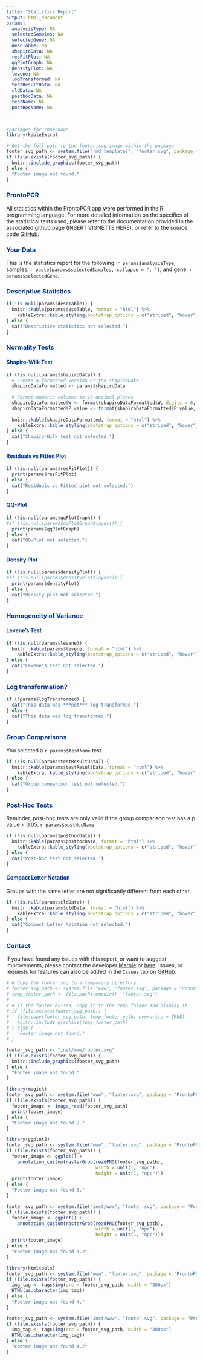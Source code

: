 ```yaml
---
title: "Statistics Report"
output: html_document
params:
  analysisType: NA
  selectedSamples: NA
  selectedGene: NA
  descTable: NA
  shapiroData: NA
  resFitPlot: NA
  qqPlotGraph: NA
  densityPlot: NA
  levene: NA
  logTransformed: NA
  testResultData: NA
  cldData: NA
  posthocData: NA
  testName: NA
  postHocName: NA

---
```



<style>
h1, h2, h3, h4, h5, h6 {
  color: #00359c;
}
</style>


```r
#packages for rmakrdown
library(kableExtra)

# Get the full path to the footer.svg image within the package
footer_svg_path <- system.file("rmd_templates", "footer.svg", package = "ProntoPCR")
if (file.exists(footer_svg_path)) {
  knitr::include_graphics(footer_svg_path)
} else {
  "Footer image not found."
}
```

### **ProntoPCR**

All statistics within the ProntoPCR app were performed in the R programming language. For more detailed information on the specifics of the statistical tests used, please refer to the documentation provided in the associated github page (INSERT VIGNETTE HERE), or refer to the source code [GitHub](https://github.com/MarnieMaddock/ProntoPCR).


### **Your Data**

This is the statistics report for the following: `r params$analysisType`, samples: `r paste(params$selectedSamples, collapse = ", ")`, and gene: `r params$selectedGene`.

### **Descriptive Statistics**

```r
if(!is.null(params$descTable)) {
  knitr::kable(params$descTable, format = "html") %>%
    kableExtra::kable_styling(bootstrap_options = c("striped", "hover"))
} else {
  cat("Descriptive statistics not selected.")
}


```

### **Normality Tests**


#### **Shapiro-Wilk Test**
```r
if (!is.null(params$shapiroData)) {
  # Create a formatted version of the shapiroData
  shapiroDataFormatted <- params$shapiroData
  
  # Format numeric columns to 10 decimal places
  shapiroDataFormatted$W <- format(shapiroDataFormatted$W, digits = 6, nsmall = 6)
  shapiroDataFormatted$P_value <- format(shapiroDataFormatted$P_value, digits = 6, nsmall = 6)
  
  knitr::kable(shapiroDataFormatted, format = "html") %>%
    kableExtra::kable_styling(bootstrap_options = c("striped", "hover"))
} else {
  cat("Shapiro-Wilk test not selected.")
}
```

#### **Residuals vs Fitted Plot**
```r
if (!is.null(params$resFitPlot)) {
  print(params$resFitPlot)
} else {
  cat("Residuals vs Fitted plot not selected.")
}

```

#### **QQ-Plot**
```r
if (!is.null(params$qqPlotGraph)) {
#if (!is.null(params$qqPlotGraph$layers)) {
  print(params$qqPlotGraph)
} else {
  cat("QQ-Plot not selected.")
}
```


#### **Density Plot**
```r
if (!is.null(params$densityPlot)) {
#if (!is.null(params$densityPlot$layers)) {
  print(params$densityPlot)
} else {
  cat("Density plot not selected.")
}
```



### **Homogeneity of Variance**

#### **Levene's Test**
```r
if (!is.null(params$levene)) {
  knitr::kable(params$levene, format = "html") %>%
    kableExtra::kable_styling(bootstrap_options = c("striped", "hover"))
} else {
  cat("Levene's test not selected.")
}
```



### **Log transformation?**

```r
if (!params$logTransformed) {
  cat("This data was ***not*** log transformed.")
} else {
  cat("This data was log transformed.")
}
```



### **Group Comparisons**
You selected a `r params$testName` test.


```r
if (!is.null(params$testResultData)) {
  knitr::kable(params$testResultData, format = "html") %>%
    kableExtra::kable_styling(bootstrap_options = c("striped", "hover"))
} else {
  cat("Group comparison test not selected.")
}
```


### **Post-Hoc Tests**
Reminder, post-hoc tests are only valid if the group comparison test has a p value < 0.05. `r params$postHocName`
```r
if (!is.null(params$posthocData)) {
  knitr::kable(params$posthocData, format = "html") %>%
    kableExtra::kable_styling(bootstrap_options = c("striped", "hover"))
} else {
  cat("Post-hoc test not selected.")
}
```


#### **Compact Letter Notation**
Groups with the same letter are not significantly different from each other.
```r
if (!is.null(params$cldData)) {
  knitr::kable(params$cldData, format = "html") %>%
    kableExtra::kable_styling(bootstrap_options = c("striped", "hover"))
} else {
  cat("Compact Letter Notation not selected.")
}
```

### **Contact**

If you have found any issues with this report, or want to suggest improvements, please contact the developer [Marnie](mailto:mlm715@uowmail.edu.au) or [here](mailto:mmaddock@uow.edu.au). Issues, or requests for features can also be added in the `Issues` tab on [GitHub](https://github.com/MarnieMaddock/ProntoPCR/issues). 

```r
# # Copy the footer.svg to a temporary directory
# footer_svg_path <- system.file("www", "footer.svg", package = "ProntoPCR")
# temp_footer_path <- file.path(tempdir(), "footer.svg")
# 
# # If the footer exists, copy it to the temp folder and display it
# if (file.exists(footer_svg_path)) {
#   file.copy(footer_svg_path, temp_footer_path, overwrite = TRUE)
#   knitr::include_graphics(temp_footer_path)
# } else {
#   "Footer image not found."
# }

footer_svg_path <- "inst/www/footer.svg"
if (file.exists(footer_svg_path)) {
  knitr::include_graphics(footer_svg_path)
} else {
  "Footer image not found."
}

library(magick)
footer_svg_path <- system.file("www", "footer.svg", package = "ProntoPCR")
if (file.exists(footer_svg_path)) {
  footer_image <- image_read(footer_svg_path)
  print(footer_image)
} else {
  "Footer image not found 2."
}

library(ggplot2)
footer_svg_path <- system.file("www", "footer.svg", package = "ProntoPCR")
if (file.exists(footer_svg_path)) {
  footer_image <- ggplot() + 
    annotation_custom(rasterGrob(readPNG(footer_svg_path), 
                                 width = unit(1, "npc"), 
                                 height = unit(1, "npc")))
  print(footer_image)
} else {
  "Footer image not found 3."
}

footer_svg_path <- system.file("inst/www", "footer.svg", package = "ProntoPCR")
if (file.exists(footer_svg_path)) {
  footer_image <- ggplot() + 
    annotation_custom(rasterGrob(readPNG(footer_svg_path), 
                                 width = unit(1, "npc"), 
                                 height = unit(1, "npc")))
  print(footer_image)
} else {
  "Footer image not found 3.2"
}

library(htmltools)
footer_svg_path <- system.file("www", "footer.svg", package = "ProntoPCR")
if (file.exists(footer_svg_path)) {
  img_tag <- tags$img(src = footer_svg_path, width = "800px")
  HTML(as.character(img_tag))
} else {
  "Footer image not found 4."
}

footer_svg_path <- system.file("inst/www", "footer.svg", package = "ProntoPCR")
if (file.exists(footer_svg_path)) {
  img_tag <- tags$img(src = footer_svg_path, width = "800px")
  HTML(as.character(img_tag))
} else {
  "Footer image not found 4.2"
}
```



